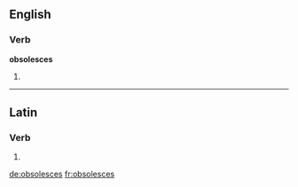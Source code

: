 ==English==

===Verb===
'''obsolesces'''

# {{third-person singular of|obsolesce}}

----

==Latin==

===Verb===
{{la-verb-form|obsolescēs}}

# {{conjugation of|obsolesco|obsolescō|2|s|fut|act|ind|lang=la}}
{{count page|[[Wiktionary:Page count]]}}

[[de:obsolesces]]
[[fr:obsolesces]]